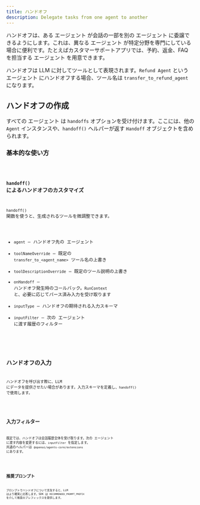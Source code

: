 ```yaml
---
title: ハンドオフ
description: Delegate tasks from one agent to another
---
```



ハンドオフは、ある エージェント が会話の一部を別の エージェント に委譲できるようにします。これは、異なる エージェント が特定分野を専門にしている場合に便利です。たとえばカスタマーサポートアプリでは、予約、返金、FAQ を担当する エージェント を用意できます。

ハンドオフは LLM に対してツールとして表現されます。`Refund Agent` という エージェント にハンドオフする場合、ツール名は `transfer_to_refund_agent` になります。

## ハンドオフの作成

すべての エージェント は `handoffs` オプションを受け付けます。ここには、他の `Agent` インスタンスや、`handoff()` ヘルパーが返す `Handoff` オブジェクトを含められます。

### 基本的な使い方

<Code lang="typescript" code={basicUsageExample} title="Basic handoffs" />

### `handoff()` によるハンドオフのカスタマイズ

`handoff()` 関数を使うと、生成されるツールを微調整できます。

- `agent` – ハンドオフ先の エージェント
- `toolNameOverride` – 既定の `transfer_to_<agent_name>` ツール名の上書き
- `toolDescriptionOverride` – 既定のツール説明の上書き
- `onHandoff` – ハンドオフ発生時のコールバック。`RunContext` と、必要に応じてパース済み入力を受け取ります
- `inputType` – ハンドオフの期待される入力スキーマ
- `inputFilter` – 次の エージェント に渡す履歴のフィルター

<Code
  lang="typescript"
  code={customizeHandoffExample}
  title="Customized handoffs"
/>

## ハンドオフの入力

ハンドオフを呼び出す際に、LLM にデータを提供させたい場合があります。入力スキーマを定義し、`handoff()` で使用します。

<Code lang="typescript" code={handoffInputExample} title="Handoff inputs" />

## 入力フィルター

既定では、ハンドオフは会話履歴全体を受け取ります。次の エージェント に渡す内容を変更するには、`inputFilter` を指定します。
共通のヘルパーは `@openai/agents-core/extensions` にあります。

<Code lang="typescript" code={inputFilterExample} title="Input filters" />

## 推奨プロンプト

プロンプトでハンドオフについて言及すると、LLM はより確実に応答します。SDK は `RECOMMENDED_PROMPT_PREFIX` を介して推奨のプレフィックスを提供します。

<Code
  lang="typescript"
  code={recommendedPromptExample}
  title="Recommended prompts"
/>
